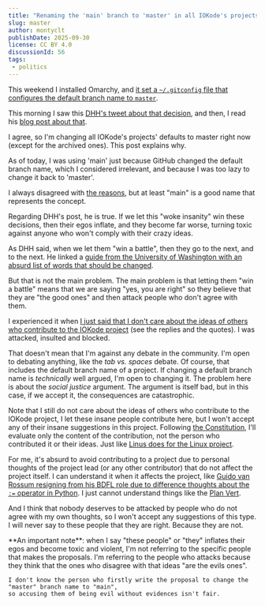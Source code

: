 ```yaml
---
title: "Renaming the 'main' branch to 'master' in all IOKode's projects"
slug: master
author: montyclt
publishDate: 2025-09-30
license: CC BY 4.0
discussionId: 56
tags:
 - politics
---
```

This weekend I installed Omarchy, and
[it set a `~/.gitconfig` file that configures the default branch name to `master`](https://github.com/basecamp/omarchy/blob/master/install/config/git.sh).

This morning I saw this [DHH's tweet about that decision](https://x.com/dhh/status/1972765204208603631), and then,
I read his [blog post about that](https://world.hey.com/dhh/forcing-master-to-main-was-a-good-faith-exploit-b21ee30c).

I agree, so I'm changing all IOKode's projects' defaults to master right now (except for the archived ones).
This post explains why.

As of today, I was using 'main' just because GitHub changed the default branch name, which I considered irrelevant,
and because I was too lazy to change it back to 'master'.

I always disagreed with [the reasons](https://sfconservancy.org/news/2020/jun/23/gitbranchname/), but at least "main"
is a good name that represents the concept.

Regarding DHH's post, he is true. If we let this "woke insanity" win these decisions, then their egos inflate,
and they become far worse, turning toxic against anyone who won't comply with their crazy ideas.

As DHH said, when we let them "win a battle", then they go to the next, and to the next. He linked a [guide from the University
of Washington with an absurd list of words that should be changed](https://it.uw.edu/guides/identity-diversity-inclusion/inclusive-language-guide/).

But that is not the main problem. The main problem is that letting them "win a battle" means that we are
saying "yes, you are right" so they believe that they are "the good ones" and then attack people who don't
agree with them.

I experienced it when [I just said that I don't care about the ideas of others who contribute to the IOKode project](https://x.com/Montyclt/status/1610976079770181632)
(see the replies and the quotes). I was attacked, insulted and blocked.

That doesn't mean that I'm against any debate in the community. I'm open to debating anything, like the
*tab vs. spaces* debate. Of course, that includes the default branch name of a project. If changing a
default branch name is *technically* well argued, I'm open to changing it. The problem here is about the
*social justice* argument. The argument is itself bad, but in this case, if we accept it, the consequences
are catastrophic.

Note that I still do not care about the ideas of others who contribute to the IOKode project, I let these insane
people contribute here, but I won't accept any of their insane suggestions in this project.
Following [the Constitution](https://iokode.blog/constitution), I'll evaluate only the content of the contribution,
not the person who contributed it or their ideas. Just like [Linus does for the Linux project](https://www.osnews.com/story/21887/linus-microsoft-hatred-is-a-disease/).

For me, it's absurd to avoid contributing to a project due to personal thoughts of the project lead (or any other
contributor) that do not affect the project itself. I can understand it when it affects the project, like [Guido
van Rossum resigning from his BDFL role due to difference thoughts about the `:=` operator in Python](https://lwn.net/Articles/759654/).
I just cannot understand things like the [Plan Vert](https://github.com/Plan-Vert/open-letter).

And I think that nobody deserves to be attacked by people who do not agree with my own thoughts, so I won't
accept any suggestions of this type. I will never say to these people that they are right. Because they are not.

<Alert severity="warning">
    **An important note**: when I say "these people" or "they" inflates their egos and become toxic and violent,
    I'm not referring to the specific people that makes the proposals. I'm referring to the people who attacks
    because they think that the ones who disagree with that ideas "are the evils ones".

    I don't know the person who firstly write the proposal to change the "master" branch name to "main",
    so accusing them of being evil without evidences isn't fair.


</Alert>